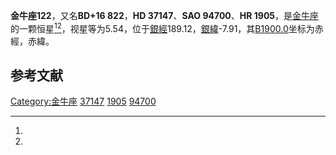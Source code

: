 {{Starbox begin
| name = 金牛座122
}}
{{Starbox observe
| epoch = [[J2000.0|J2000.0]]
| constell = [[金牛座|金牛座]]<ref name=SIMBAD>{{cite web
 | url=http://simbad.u-strasbg.fr/simbad/sim-id?Ident=HR+1905
 | title=Pulsating variable Star
 | publisher=Centre de Données astronomiques de Strasbourg
 | work=SIMBAD
 | accessdate=2012-07-13
 | archive-date=2019-07-01
 | archive-url=https://web.archive.org/web/20190701072610/http://simbad.u-strasbg.fr/simbad/sim-id?Ident=HR%2B1905
 | dead-url=no
 }}</ref><ref name=DATA>{{cite web
 | url=http://vizier.u-strasbg.fr/viz-bin/VizieR-5?-out.add=.&-source=5050&-corr=PK=HR&-out.max=9999&HR=1905
 | title=VizieR Detailed Page
 | accessdate=2012-07-13
 | archive-date=2019-07-01
 | archive-url=https://web.archive.org/web/20190701072610/http://vizier.u-strasbg.fr/viz-bin/VizieR-5?-out.add=.&-source=5050&-corr=PK=HR&-out.max=9999&HR=1905
 | dead-url=no
 }}</ref>
| 星官 = 
| ra = {{RA|5|37|3.8}}<ref name=SIMBAD /><ref name=DATA />
| dec = {{DEC|+17|2|25}}<ref name=SIMBAD /><ref name=DATA />
| appmag_v = 5.54<ref name=SIMBAD /><ref name=DATA />
}}
{{Starbox character
| class = F0V<ref name=SIMBAD /><ref name=DATA />
| b-v = 0.22<ref name=SIMBAD /><ref name=DATA />
| u-b = 0.1<ref name=SIMBAD /><ref name=DATA />
| r-i = 0.12<ref name=SIMBAD /><ref name=DATA />
| variable = 
}}
{{Starbox astrometry
| radial_v = 0.1
| prop_mo_ra = 41
| parallax = 0.029
| p_error = 
}}
{{Starbox catalog
| names =BD+16 822，[[SAO星表|SAO]] 94700，[[HD星表|HD]] 37147，[[HR星表|HR]] 1905}}
{{Starbox reference |Simbad=HR+1905}}
{{Starbox end}}

'''金牛座122'''，又名'''BD+16 822'''，'''HD 37147'''、'''SAO 94700'''、'''HR 1905'''，是[[金牛座|金牛座]]的一颗恒星<ref name=SIMBAD /><ref name=DATA />，视星等为5.54，位于[[銀道座標系|銀經]]189.12，[[銀道座標系|銀緯]]-7.91，其[[B1900.0|B1900.0]]坐标为赤經{{RA|5|31|15.4}}，赤緯{{DEC|+16|-7.91|43}}。

== 参考文献 ==
{{reflist}}

{{star-stub}}

{{金牛座恒星}}
[[Category:金牛座|Category:金牛座]]
[[Category:HD和HDE天體|37147]]
[[Category:HR天體|1905]]
[[Category:SAO天體|94700]]
